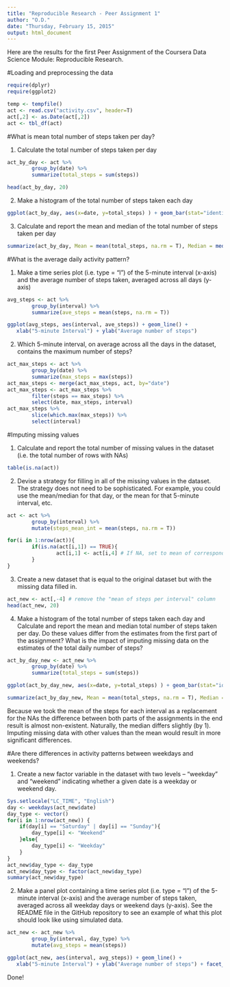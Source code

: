 ```yaml
---
title: "Reproducible Research - Peer Assignment 1"
author: "O.D."
date: "Thursday, February 15, 2015"
output: html_document
---
```


Here are the results for the first Peer Assignment of the Coursera Data Science Module: Reproducible Research.

#Loading and preprocessing the data

```r
require(dplyr)
require(ggplot2)
```

```r
temp <- tempfile()
act <- read.csv("activity.csv", header=T)
act[,2] <- as.Date(act[,2])
act <- tbl_df(act)
```

#What is mean total number of steps taken per day?

1. Calculate the total number of steps taken per day
```r
act_by_day <- act %>% 
        group_by(date) %>% 
        summarize(total_steps = sum(steps))

head(act_by_day, 20)
```

2. Make a histogram of the total number of steps taken each day
```r
ggplot(act_by_day, aes(x=date, y=total_steps) ) + geom_bar(stat="identity") + scale_x_date(breaks = "1 day") + xlab("Date") + ylab("Total steps") + theme(axis.text.x = element_text(angle = 90, hjust = 1))
```

3. Calculate and report the mean and median of the total number of steps taken per day
```r
summarize(act_by_day, Mean = mean(total_steps, na.rm = T), Median = median(total_steps, na.rm = T))
```

#What is the average daily activity pattern?

1. Make a time series plot (i.e. type = "l") of the 5-minute interval (x-axis) and the average number of steps taken, averaged across all days (y-axis)

```r
avg_steps <- act %>% 
        group_by(interval) %>% 
        summarize(ave_steps = mean(steps, na.rm = T))

ggplot(avg_steps, aes(interval, ave_steps)) + geom_line() + 
   xlab("5-minute Interval") + ylab("Average number of steps") 

```

2. Which 5-minute interval, on average across all the days in the dataset, contains the maximum number of steps?

```r
act_max_steps <- act %>% 
        group_by(date) %>% 
        summarize(max_steps = max(steps))
act_max_steps <- merge(act_max_steps, act, by="date")
act_max_steps <- act_max_steps %>% 
        filter(steps == max_steps) %>%
        select(date, max_steps, interval)
act_max_steps %>% 
        slice(which.max(max_steps)) %>% 
        select(interval)
```

#Imputing missing values


1. Calculate and report the total number of missing values in the dataset (i.e. the total number of rows with NAs)

```r
table(is.na(act))
```

2. Devise a strategy for filling in all of the missing values in the dataset. The strategy does not need to be sophisticated. For example, you could use the mean/median for that day, or the mean for that 5-minute interval, etc.

```r
act <- act %>% 
        group_by(interval) %>% 
        mutate(steps_mean_int = mean(steps, na.rm = T))

for(i in 1:nrow(act)){
        if(is.na(act[i,1]) == TRUE){
                act[i,1] <- act[i,4] # If NA, set to mean of corresponding 5-minute interval.
        }
}
```


3. Create a new dataset that is equal to the original dataset but with the missing data filled in.

```r
act_new <- act[,-4] # remove the "mean of steps per interval" column
head(act_new, 20)
```

4. Make a histogram of the total number of steps taken each day and Calculate and report the mean and median total number of steps taken per day. Do these values differ from the estimates from the first part of the assignment? What is the impact of imputing missing data on the estimates of the total daily number of steps?

```r
act_by_day_new <- act_new %>% 
        group_by(date) %>% 
        summarize(total_steps = sum(steps))

ggplot(act_by_day_new, aes(x=date, y=total_steps) ) + geom_bar(stat="identity") + scale_x_date(breaks = "1 day") + xlab("Date") + ylab("Total steps") + theme(axis.text.x = element_text(angle = 90, hjust = 1))

summarize(act_by_day_new, Mean = mean(total_steps, na.rm = T), Median = median(total_steps, na.rm = T))
```
Because we took the mean of the steps for each interval as a replacement for the NAs the difference between both parts of the assignments in the end result is almost non-existent. 
Naturally, the median differs slightly (by 1). Imputing missing data with other values than the mean would result in more significant differences.


#Are there differences in activity patterns between weekdays and weekends?

1. Create a new factor variable in the dataset with two levels – “weekday” and “weekend” indicating whether a given date is a weekday or weekend day.

```r
Sys.setlocale("LC_TIME", "English")
day <- weekdays(act_new$date)
day_type <- vector()
for(i in 1:nrow(act_new)) {
    if(day[i] == "Saturday" | day[i] == "Sunday"){
        day_type[i] <- "Weekend"
    }else{
        day_type[i] <- "Weekday"
    }
}
act_new$day_type <- day_type
act_new$day_type <- factor(act_new$day_type)
summary(act_new$day_type)
```

2. Make a panel plot containing a time series plot (i.e. type = "l") of the 5-minute interval (x-axis) and the average number of steps taken, averaged across all weekday days or weekend days (y-axis). See the README file in the GitHub repository to see an example of what this plot should look like using simulated data.

```r
act_new <- act_new %>% 
        group_by(interval, day_type) %>% 
        mutate(avg_steps = mean(steps))

ggplot(act_new, aes(interval, avg_steps)) + geom_line() + 
   xlab("5-minute Interval") + ylab("Average number of steps") + facet_wrap(~ day_type, ncol=1)
```

Done!
